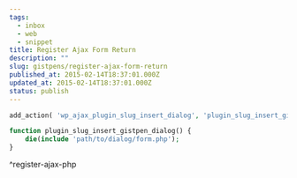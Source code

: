 ```yaml
---
tags:
  - inbox
  - web
  - snippet
title: Register Ajax Form Return
description: ""
slug: gistpens/register-ajax-form-return
published_at: 2015-02-14T18:37:01.000Z
updated_at: 2015-02-14T18:37:01.000Z
status: publish
---
```

```php title="register-ajax.php"
add_action( 'wp_ajax_plugin_slug_insert_dialog', 'plugin_slug_insert_gistpen_dialog' );

function plugin_slug_insert_gistpen_dialog() {
    die(include 'path/to/dialog/form.php');
}
```

^register-ajax-php
